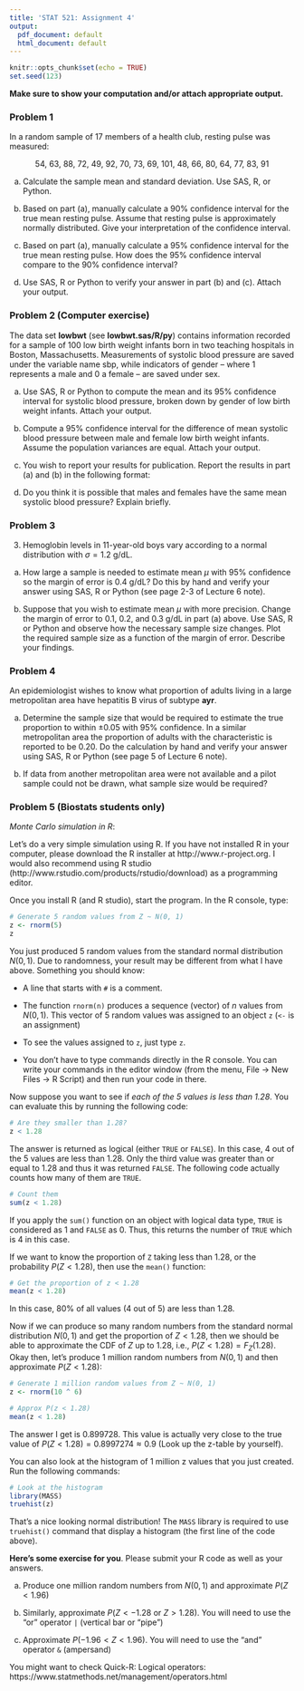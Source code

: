 ```yaml
---
title: 'STAT 521: Assignment 4'
output: 
  pdf_document: default
  html_document: default
---
```


```r
knitr::opts_chunk$set(echo = TRUE)
set.seed(123)
```
**Make sure to show your computation and/or attach appropriate output.**

### Problem 1

In a random sample of 17 members of a health club, resting pulse was measured:

$$ 54, \ 63, \ 88, \ 72, \ 49, \ 92, \ 70, \ 73, \ 69, \ 101, \ 48, \ 66, \ 80, \ 64, \ 77, \ 83, \ 91$$

a)	Calculate the sample mean and standard deviation. Use SAS, R, or Python. 

b)	Based on part (a), manually calculate a 90% confidence interval for the true mean resting pulse. Assume that resting pulse is approximately normally distributed. Give your interpretation of the confidence interval.

c)	Based on part (a), manually calculate a 95% confidence interval for the true mean resting pulse. How does the 95% confidence interval compare to the 90% confidence interval?

d)	Use SAS, R or Python to verify your answer in part (b) and (c). Attach your output.

### Problem 2 (Computer exercise)

The data set **lowbwt** (see **lowbwt.sas/R/py**) contains information recorded for a sample of 100 low birth weight infants born in two teaching hospitals in Boston, Massachusetts. Measurements of systolic blood pressure are saved under the variable name sbp, while indicators of gender – where 1 represents a male and 0 a female – are saved under sex.

a)	Use SAS, R or Python to compute the mean and its 95% confidence interval for systolic blood pressure, broken down by gender of low birth weight infants. Attach your output.

b)	Compute a 95% confidence interval for the difference of mean systolic blood pressure between male and female low birth weight infants. Assume the population variances are equal. Attach your output.

c)	You wish to report your results for publication. Report the results in part (a) and (b) in the following format:

d)	Do you think it is possible that males and females have the same mean systolic blood pressure? Explain briefly.

### Problem 3

3.	Hemoglobin levels in 11-year-old boys vary according to a normal distribution with $\sigma =1.2$ g/dL.

a)	How large a sample is needed to estimate mean $\mu$ with 95% confidence so the margin of error is 0.4 g/dL? Do this by hand and verify your answer using SAS, R or Python (see page 2-3 of Lecture 6 note). 

b)	Suppose that you wish to estimate mean $\mu$ with more precision. Change the margin of error to 0.1, 0.2, and 0.3 g/dL in part (a) above. Use SAS, R or Python and observe how the necessary sample size changes. Plot the required sample size as a function of the margin of error. Describe your findings.

### Problem 4

An epidemiologist wishes to know what proportion of adults living in a large metropolitan area have hepatitis B virus of subtype **ayr**. 

a)	Determine the sample size that would be required to estimate the true proportion to within ±0.05 with 95% confidence. In a similar metropolitan area the proportion of adults with the characteristic is reported to be 0.20. Do the calculation by hand and verify your answer using SAS, R or Python (see page 5 of Lecture 6 note).

b)	If data from another metropolitan area were not available and a pilot sample could not be drawn, what sample size would be required?

### Problem 5 (Biostats students only)

*Monte Carlo simulation in R*:

Let’s do a very simple simulation using R. If you have not installed R in your computer, please download the R installer at http://www.r-project.org. I would also recommend using R studio (http://www.rstudio.com/products/rstudio/download) as a programming editor.

Once you install R (and R studio), start the program. In the R console, type:

```r
# Generate 5 random values from Z ~ N(0, 1)
z <- rnorm(5)
z
```

You just produced 5 random values from the standard normal distribution $N(0, 1)$. 
Due to randomness, your result may be different from what I have above. Something you should know:

*	A line that starts with `#` is a comment.

*	The function `rnorm(n)` produces a sequence (vector) of $n$ values from $N(0, 1)$. This vector of 5 random values was assigned to an object `z` (`<-` is an assignment)

*	To see the values assigned to `z`, just type `z`.

*	You don’t have to type commands directly in the R console. You can write your commands in the editor window (from the menu, File -> New Files -> R Script) and then run your code in there.

Now suppose you want to see if *each of the 5 values is less than 1.28*. You can evaluate this by running the following code:

```r
# Are they smaller than 1.28?
z < 1.28
```

The answer is returned as logical (either `TRUE` or `FALSE`). In this case, 4 out of the 5 values are less than 1.28. Only the third value was greater than or equal to 1.28 and thus it was returned `FALSE`. The following code actually counts how many of them are `TRUE`.

```r
# Count them
sum(z < 1.28)
```

If you apply the `sum()` function on an object with logical data type, `TRUE` is considered as 1 and `FALSE` as 0. Thus, this returns the number of `TRUE` which is 4 in this case. 

If we want to know the proportion of `Z` taking less than 1.28, or the probability $P(Z < 1.28)$, then use the `mean()` function:

```r
# Get the proportion of z < 1.28
mean(z < 1.28)
```

In this case, 80% of all values (4 out of 5) are less than 1.28.

Now if we can produce so many random numbers from the standard normal distribution $N(0, 1)$ and get the proportion of $Z < 1.28$, then we should be able to approximate the CDF of $Z$ up to 1.28, i.e., $P(Z < 1.28) = F_Z(1.28)$. Okay then, let’s produce 1 million random numbers from $N(0, 1)$ and then approximate $P(Z < 1.28)$:

```r
# Generate 1 million random values from Z ~ N(0, 1)
z <- rnorm(10 ^ 6)

# Approx P(z < 1.28)
mean(z < 1.28)
```

The answer I get is 0.899728. This value is actually very close to the true value of $P(Z < 1.28) = 0.8997274 \approx 0.9$ (Look up the z-table by yourself).

You can also look at the histogram of 1 million z values that you just created. Run the following commands:

```r
# Look at the histogram
library(MASS)
truehist(z) 
```
That's a nice looking normal distribution! The `MASS` library is required to use `truehist()` command that display a histogram (the first line of the code above).

**Here’s some exercise for you**. Please submit your R code as well as your answers.

a)	Produce one million random numbers from $N(0, 1)$ and approximate $P(Z < 1.96)$ 

b)	Similarly, approximate $P(Z < -1.28 \ \text{or} \ Z > 1.28)$. You will need to use the “or” operator `|` (vertical bar or “pipe”)

c)	Approximate $P(-1.96 < Z < 1.96)$. You will need to use the “and” operator `&` (ampersand)

You might want to check Quick-R: Logical operators: https://www.statmethods.net/management/operators.html

<br><br><br><br><br>
